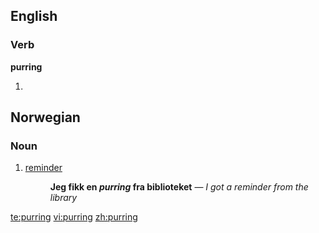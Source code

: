==English==

===Verb===
'''purring'''

# {{present participle of|purr}}

==Norwegian==

===Noun===
{{no-noun-reg-mf|purring}}

# [[reminder]]
#: '''Jeg fikk en ''purring'' fra biblioteket''' — ''I got a reminder from the library''

[[te:purring]]
[[vi:purring]]
[[zh:purring]]